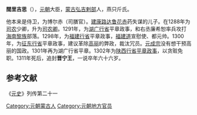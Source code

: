 '''闊里吉思'''（{{bd|1251年||1311年}}），[[元朝|元朝]]大臣，[[蒙古|蒙古]][[弘吉剌部|弘吉剌部]]人，燕只斤氏。

他本来是侍卫，为博尔赤（司膳官）。[[建康路|建康路]][[达鲁花赤|达鲁花赤]]药失谋的儿子。在1288年为[[司农|司农]]少卿，升为[[司农卿|司农卿]]。1291年，为[[湖广行省|湖广行省]]平章政事，和右丞廉希恕率兵攻打[[海南|海南]][[黎族|黎族]]部落。1298年，为[[福建行省|福建行省]]平章政事，[[福建道|福建道]]宣慰使、都元帅。1300年，为[[征东行省|征东行省]]平章政事，建议革除[[高丽|高丽]]的弊政，裁汰冗员。[[元成宗|元成宗]]没有想干预高丽的国政。1301年再为湖广行省平章。1302年为[[陕西行省|陕西行省]][[平章政事|平章政事]]，以贪赃免职。1311年死后，追封'''晋宁王'''，一说卒年六十六岁。
==参考文献==
《[[元史|元史]]》列传第二十一

[[Category:元朝蒙古人|Category:元朝蒙古人]]
[[Category:元朝地方官员|Category:元朝地方官员]]